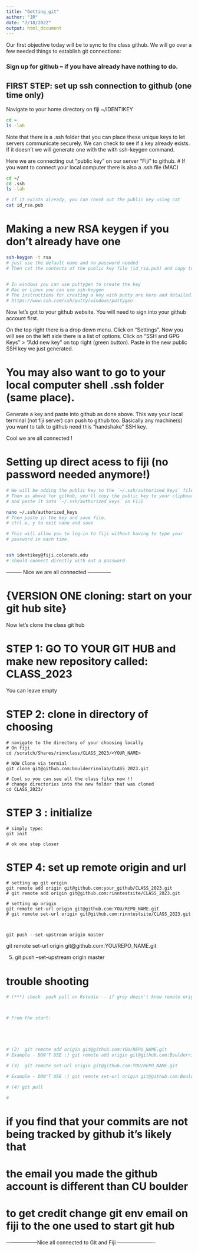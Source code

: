 ```yaml
---
title: "Getting_git"
author: "JR"
date: "7/18/2022"
output: html_document
---
```


Our first objective today will be to sync to the class github. We will
go over a few needed things to establish git connections:

### Sign up for github -- if you have already have nothing to do.


## FIRST STEP: set up ssh connection to github (one time only)
Navigate to your home directory on fiji ~/IDENTIKEY

```bash

cd ~
ls -lah

```

Note that there is a .ssh folder that you can place these unique keys to let
servers communicate securely. We can check to see if a key already exists.
If it doesn't we will generate one with the with ssh-keygen command.

Here we are connecting out "public key" on our server "Fiji" to github.
# If you want to connect your local computer there is also a .ssh file (MAC)

```bash
cd ~/
cd .ssh
ls -lah

# If it exists already, you can check out the public key using cat
cat id_rsa.pub

```


# Making a new RSA keygen if you don't already have one
```bash

ssh-keygen -t rsa
# just use the default name and no password needed
# Then cat the contents of the public key file (id_rsa.pub) and copy to clipboard.


# In windows you can use puttygen to create the key  
# Mac or Linux you can use ssh-keygen
# The instructions for creating a key with putty are here and detailed.
# https://www.ssh.com/ssh/putty/windows/puttygen


```

Now let's got to your github website. 
You will need to sign into your github account first.

On the top right there is a drop down menu. 
Click on "Settings". Now you will see on the left side there is a list of options. 
Click on "SSH and GPG Keys" > "Add new key" on top right (green button). Paste in the new public SSH key we just generated.

# You may also want to go to your local computer shell .ssh folder (same place).
Generate a key and paste into github as done above. This way your local terminal
(not fiji server) can push to github too. Basically any machine(s) you want to
talk to github need this "handshake" SSH key.

Cool we are all connected !


# Setting up direct acess to fiji (no password needed anymore!)
```BASH

# We will be adding the public key to the `~/.ssh/authorized_keys` file on FIJI.
# Then as above for github, you'll copy the public key to your clipboard
# and paste it into `~/.ssh/authorized_keys` on FIJI

nano ~/.ssh/authorized_keys
# Then paste in the key and save file.
# ctrl x, y to exit nano and save

# This will allow you to log-in to fiji without having to type your
# password in each time.


ssh identikey@fiji.colorado.edu 
# should connect directly with out a password 
```


--------- Nice we are all connected --------------



# {VERSION ONE cloning: start on your git hub site} 
Now let's clone the class git hub

# STEP 1: GO TO YOUR GIT HUB and make new repository called: CLASS_2023
You can leave empty

# STEP 2: clone in directory of choosing   
```git

# navigate to the directory of your choosing locally 
# On fiji
cd /scratch/Shares/rinnclass/CLASS_2023/<YOUR_NAME>

# NOW Clone via termial
git clone git@github.com:boulderrinnlab/CLASS_2023.git

# Cool so you can see all the class files now !!
# change directories into the new folder that was cloned
cd CLASS_2023/

```

# STEP 3 : initialize
```git

# simply type:
git init

# ok one step closer
```


# STEP 4: set up remote origin and url
```git

# setting up git origin
git remote add origin git@github.com:your_github/CLASS_2023.git
# git remote add origin git@github.com:rinntestsite/CLASS_2023.git

# setting up origin
git remote set-url origin git@github.com:YOU/REPO_NAME.git
# git remote set-url origin git@github.com:rinntestsite/CLASS_2023.git



git push --set-upstream origin master
```





git remote set-url origin git@github.com:YOU/REPO_NAME.git

(5) git push --set-upstream origin master 



# trouble shooting
```r
# (***) check  push pull on Rstudio -- if grey doesn't know remote origin.



# From the start:





# (2)  git remote add origin git@github.com:YOU/REPO_NAME.git
# Example - DON'T USE :) git remote add origin git@github.com:Boulderrinnlab/CODE_VAULT.git

# (3)  git remote set-url origin git@github.com:YOU/REPO_NAME.git

# Example - DON'T USE :) git remote set-url origin git@github.com:Boulderrinnlab/CODE_VAULT.git

# (4) git pull

# 

```


# if you find that your commits are not being tracked by github it's likely that 
# the email you made the github account is different than CU boulder
# to get credit change git env email on fiji to the one used to start git hub







------------------Nice all connected to Git and Fiji ----------------------
